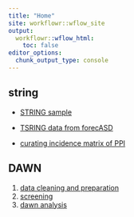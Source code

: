 ---
title: "Home"
site: workflowr::wflow_site
output:
  workflowr::wflow_html:
    toc: false
editor_options:
  chunk_output_type: console
---

## string 

* [STRING sample](string.html)

* [TSRING data from forecASD](string_forecASD.html)

* [curating incidence matrix of PPI](string_incidence.html)

## DAWN 

1.  [data cleaning and preparation](dawn.html)
2.  [screening](screening.html)
3. [dawn analysis](dawn_algorithm.html)
